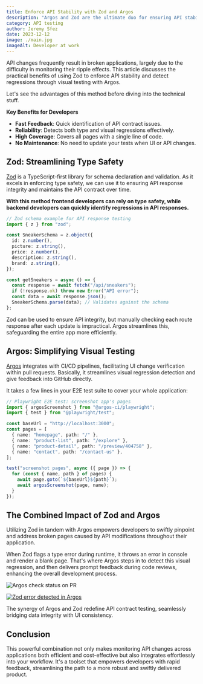 ```yaml
---
title: Enforce API Stability with Zod and Argos
description: "Argos and Zod are the ultimate duo for ensuring API stability across your whole app at low cost."
category: API testing
author: Jeremy Sfez
date: 2023-12-12
image: ./main.jpg
imageAlt: Developer at work
---
```


API changes frequently result in broken applications, largely due to the difficulty in monitoring their ripple effects. This article discusses the practical benefits of using Zod to enforce API stability and detect regressions through visual testing with Argos.

<MainImage />

Let's see the advantages of this method before diving into the technical stuff.

**Key Benefits for Developers**

- **Fast Feedback**: Quick identification of API contract issues.
- **Reliability**: Detects both type and visual regressions effectively.
- **High Coverage**: Covers all pages with a single line of code.
- **No Maintenance**: No need to update your tests when UI or API changes.

## Zod: Streamlining Type Safety

[Zod](https://zod.dev/) is a TypeScript-first library for schema declaration and validation. As it excels in enforcing type safety, we can use it to ensuring API response integrity and maintains the API contract over time.

**With this method frontend developers can rely on type safety, while backend developers can quickly identify regressions in API responses.**

```typescript
// Zod schema example for API response testing
import { z } from "zod";

const SneakerSchema = z.object({
  id: z.number(),
  picture: z.string(),
  price: z.number(),
  description: z.string(),
  brand: z.string(),
});

const getSneakers = async () => {
  const response = await fetch("/api/sneakers");
  if (!response.ok) throw new Error("API error");
  const data = await response.json();
  SneakerSchema.parse(data); // Validates against the schema
};
```

Zod can be used to ensure API integrity, but manually checking each route response after each update is impractical. Argos streamlines this, safeguarding the entire app more efficiently.

## Argos: Simplifying Visual Testing

[Argos](https://argos-ci.com/docs/getting-started) integrates with CI/CD pipelines, facilitating UI change verification within pull requests. Basically, it streamlines visual regression detection and give feedback into GitHub directly.

It takes a few lines in your E2E test suite to cover your whole application:

```typescript
// Playwright E2E test: screenshot app's pages
import { argosScreenshot } from "@argos-ci/playwright";
import { test } from "@playwright/test";

const baseUrl = "http://localhost:3000";
const pages = [
  { name: "homepage", path: "/" },
  { name: "product-list", path: "/explore" },
  { name: "product-detail", path: "/preview/404758" },
  { name: "contact", path: "/contact-us" },
];

test("screenshot pages", async ({ page }) => {
  for (const { name, path } of pages) {
    await page.goto(`${baseUrl}${path}`);
    await argosScreenshot(page, name);
  }
});
```

## The Combined Impact of Zod and Argos

Utilizing Zod in tandem with Argos empowers developers to swiftly pinpoint and address broken pages caused by API modifications throughout their application.

When Zod flags a type error during runtime, it throws an error in console and render a blank page. That's where Argos steps in to detect this visual regression, and then delivers prompt feedback during code reviews, enhancing the overall development process.

![Argos check status on PR](https://dev-to-uploads.s3.amazonaws.com/uploads/articles/iaevfaxd6rcolrqwc8ng.png)

[![Zod error detected in Argos](https://dev-to-uploads.s3.amazonaws.com/uploads/articles/yx8fffmph76r31kjn3g8.png)](https://app.argos-ci.com/argos-ci/snkr-shop/builds/24/67606393)

The synergy of Argos and Zod redefine API contract testing, seamlessly bridging data integrity with UI consistency.

## Conclusion

This powerful combination not only makes monitoring API changes across applications both efficient and cost-effective but also integrates effortlessly into your workflow. It's a toolset that empowers developers with rapid feedback, streamlining the path to a more robust and swiftly delivered product.
